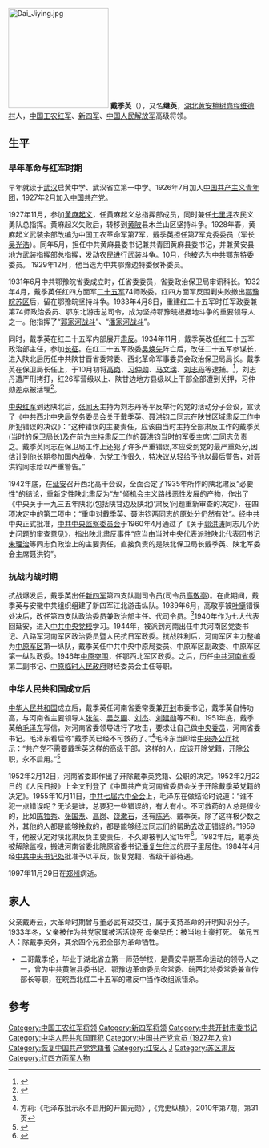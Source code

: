 [[File:Dai_Jiying.jpg|200px]]
'''戴季英'''（{{bd|1906年|2月28日|1997年|11月29日|}}），又名'''继英'''，[[湖北|湖北]][[黄安县_(明朝)|黄安]][[檀树岗|檀树岗]][[程维德村|程维德村]]人，[[中国工农红军|中国工农红军]]、[[新四军|新四军]]、[[中国人民解放军|中国人民解放军]]高级将领。

== 生平 ==
=== 早年革命与红军时期 ===
早年就读于[[武汉|武汉]]启黄中学、武汉省立第一中学。1926年7月加入[[中国共产主义青年团|中国共产主义青年团]]，1927年2月加入[[中国共产党|中国共产党]]。

1927年11月，参加[[黄麻起义|黄麻起义]]，任黄麻起义总指挥部成员，同时兼任[[七里坪|七里坪]]农民义勇队总指挥。黄麻起义失败后，转移到[[黄陂区|黄陂]]县木兰山区坚持斗争。1928年春，黄麻起义武装余部改编为中国工农革命军第7军，戴季英担任第7军党委委员（军长[[吴光浩|吴光浩]]）。同年5月，担任中共黄麻县委书记兼共青团黄麻县委书记，并兼黄安县地方武装指挥部总指挥，发动农民进行武装斗争。10月，他被选为中共鄂东特委委员。 1929年12月，他当选为中共鄂豫边特委候补委员。

1931年6月中共鄂豫皖省委成立时，任省委委员，省委政治保卫局审讯科长。1932年4月，戴季英任红四方面军[[红二十五军|二十五军]]74师政委。红四方面军反围剿失败撤出[[鄂豫皖苏区|鄂豫皖苏区]]后，留在鄂豫皖坚持斗争。1933年4月8日，重建红二十五军时任军政委兼第74师政治委员、鄂东北游击总司令，成为坚持鄂豫皖根据地斗争的重要领导人之一。他指挥了“[[郭家河战斗|郭家河战斗]]”、“[[潘家河战斗|潘家河战斗]]”。

同时，戴季英在红二十五军内部展开[[肃反|肃反]]。1934年11月，戴季英改任红二十五军政治部主任，参加[[长征|长征]]。在红二十五军政委[[吴焕先|吴焕先]]阵亡后，改任二十五军参谋长，进入陕北后历任中共陕甘晋省委常委、西北革命军事委员会政治保卫局局长。戴季英在保卫局长任上，于10月初将[[高岗|高岗]]、[[习仲勋|习仲勋]]、[[马文瑞|马文瑞]]、[[刘志丹|刘志丹]]等逮捕。<ref name="是非功过">{{Cite web |url=http://news.163.com/10/0613/13/692H4BH9000146BC.html |title=戴季英的是非功过 |access-date=2014-07-31 |archive-url=https://web.archive.org/web/20140809194759/http://news.163.com/10/0613/13/692H4BH9000146BC.html |archive-date=2014-08-09 |dead-url=yes }}</ref>，刘志丹遭严刑拷打，红26军营级以上、陕甘边地方县级以上干部全部遭到关押，习仲勋差点被活埋<ref>{{Cite news| language=zh-hans| url=http://history.people.com.cn/n/2012/1227/c198865-20033190.html| title=习仲勋回忆西北肃反：主席晚来几天，我就被活埋了| date=2012-12-27| publisher=人民网| accessdate=2015-10-27| archive-date=2020-10-06| archive-url=https://web.archive.org/web/20201006094252/http://history.people.com.cn/n/2012/1227/c198865-20033190.html| dead-url=no}}</ref>。

[[中央红军|中央红军]]到达陕北后，[[张闻天|张闻天]]主持为刘志丹等平反举行的党的活动分子会议，宣读了《中共西北中央局党务委员会关于戴季英、聂洪钧二同志在陕甘区域肃反工作中所犯错误的决议》：“这种错误的主要责任，应该由当时主持全部肃反工作的戴季英(当时的保卫局长)及在前方主持肃反工作的[[聂洪钧|聂洪钧]]当时的军委主席)二同志负责之。戴季英同志在保卫局工作上还犯了许多严重错误,本应受到党的最严重处分,因估计到他长期参加国内战争，为党工作很久，特决议从轻给予他以最后警告，对聂洪钧同志给以严重警告。”

1942年底，在[[延安|延安]]召开西北高干会议，全面否定了1935年所作的陕北肃反“必要性”的结论，重新定性陕北肃反为“左”倾机会主义路线恶性发展的产物，作出了《中央关于一九三五年陕北(包括陕甘边及陕北)‘肃反’问题重新审查的决定》，在四项决定中的第二项中：“重申对戴季英、聂洪钧两同志的原处分仍然有效”。经中共中央正式批准，[[中共中央监察委员会|中共中央监察委员会]]于1960年4月通过了《关于[[郭洪涛|郭洪涛]]同志几个历史问题的审查意见》，指出陕北肃反事件“应当由当时中央代表派驻陕北代表团书记[[朱理治|朱理治]]等同志负政治上的主要责任，直接负责的是陕北保卫局长戴季英、陕北军委会主席聂洪钧”。

=== 抗战内战时期 ===
抗战爆发后，戴季英出任[[新四军|新四军]]第四支队副司令员(司令员[[高敬亭|高敬亭]])。在此期间，戴季英与安徽中共组织组建了新四军江北游击纵队。1939年6月，高敬亭被[[叶挺|叶挺]]错误处决后，改任第四支队政治委员兼政治部主任、代司令员。<ref name="是非功过"></ref>1940年作为七大代表回延安，进入[[中共中央党校|中共中央党校]]学习。1944年，被派到河南出任中共河南区党委书记、八路军河南军区政治委员暨人民抗日军政委。抗战胜利后，河南军区主力整编为[[中原军区|中原军区]]第一纵队，戴季英任中共中央中原局委员、中原军区副政委、中原军区第一纵队政委。1946年[[中原突围|中原突围]]，任鄂西北军区政委。之后，历任[[中共河南省委|中共河南省委]]第二副书记、[[中原临时人民政府|中原临时人民政府]]财经委员会主任等职。

=== 中华人民共和国成立后 ===
[[中华人民共和国|中华人民共和国]]成立后，戴季英任河南省委常委兼[[开封|开封]]市委书记，戴季英自恃功高，与河南省主要领导人[[張璽_(書記)|张玺]]、[[吴芝圃|吴芝圃]]、[[刘杰_(省长)|刘杰]]、[[刘建勋|刘建勋]]等不和。1951年底，戴季英给[[毛泽东|毛泽东]]写信，对河南省委领导进行了攻击，要求让自己做[[中共中央委员|中央委员]]，河南省委书记。毛泽东看后称“戴季英已经不可救药了。”<ref>方莉:《毛泽东批示永不启用的开国元勋》,《党史纵横》，2010年第7期，第31页</ref>毛泽东当即给[[中央办公厅|中央办公厅]]批示：“共产党不需要戴季英这样的高级干部。这样的人，应该开除党籍，开除公职，永不启用。”<ref>{{Cite web |url=http://book.people.com.cn/n/2013/0822/c69398-22657180.html |title=开国元勋戴季英为何被毛泽东打入“冷宫”？ |access-date=2014-07-31 |archive-date=2016-03-04 |archive-url=https://web.archive.org/web/20160304063721/http://book.people.com.cn/n/2013/0822/c69398-22657180.html |dead-url=no }}</ref>

1952年2月12日，河南省委即作出了开除戴季英党籍、公职的决定。1952年2月22日的《人民日报》上全文刊登了《中国共产党河南省委员会关于开除戴季英党籍的决定》。1955年10月11日，[[中共七届六中全会|中共七届六中全会]]上，毛泽东在做结论时说道：“谁不犯一点错误呢？无论是谁，总要犯一些错误的，有大有小。不可救药的人总是很少的，比如[[陈独秀|陈独秀]]、[[张国焘|张国焘]]、[[高岗|高岗]]、[[饶漱石|饶漱石]]，还有[[陈光_(军事家)|陈光]]、戴季英。除了这样极少数之外，其他的人都是能够挽救的，都是能够经过同志们的帮助去改正错误的。”1959年，他被认定对陕北肃反负主要责任，不久即被判入狱15年<ref>{{cite book|author1=金一南|title=苦难辉煌|url=https://archive.org/details/kunanhuihuangqua0000unse|date=2015|publisher=作家出版社|location=北京|isbn=978-7-5063-7923-6|pages=[https://archive.org/details/kunanhuihuangqua0000unse/page/420 420]}}</ref>。1982年后，戴季英被解除监视，搬进河南省委北院原省委书记[[潘复生|潘复生]]住过的房子里居住。1984年4月经[[中共中央书记处|中共中央书记处]]批准予以平反，恢复党籍、省级干部待遇。

1997年11月29日在[[郑州|郑州]]病逝。
==家人==
父亲戴寿云，大革命时期曾与董必武有过交往，属于支持革命的开明知识分子。1933年冬，父亲被作为共党家属被活活烧死
母亲吴氏：被当地土豪打死。
弟兄五人：除戴季英外，其余四个兄弟全部为革命牺牲。
*二哥戴季伦，毕业于湖北省立第一师范学校，是黄安早期革命运动的领导人之一，曾为中共黄陂县委书记、鄂豫边革命委员会常委、皖西北特委常委兼宣传部长等职，在皖西北红二十五军的肃反中当作改组派错杀。
== 参考 ==

{{Reflist|2}}

{{DEFAULTSORT:D}}
[[Category:中国工农红军将领|Category:中国工农红军将领]]
[[Category:新四军将领|Category:新四军将领]]
[[Category:中共开封市委书记|Category:中共开封市委书记]]
[[Category:中华人民共和国罪犯|Category:中华人民共和国罪犯]]
[[Category:中国共产党党员_(1927年入党)|Category:中国共产党党员 (1927年入党)]]
[[Category:恢复中国共产党党籍者|Category:恢复中国共产党党籍者]]
[[Category:红安人|Category:红安人]]
[[Category:戴姓|J]]
[[Category:苏区肃反|Category:苏区肃反]]
[[Category:红四方面军人物|Category:红四方面军人物]]